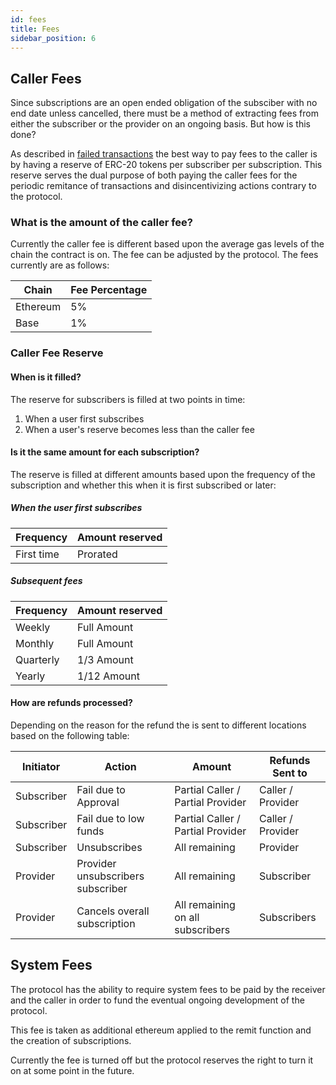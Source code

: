 ```yaml
---
id: fees
title: Fees
sidebar_position: 6
---
```


## Caller Fees

Since subscriptions are an open ended obligation of the subsciber with no end date unless cancelled, there must be a method of extracting fees from either the subscriber or the provider on an ongoing basis. But how is this done? 

As described in [failed transactions](failed_transactions) the best way to pay fees to the caller is by having a reserve of ERC-20 tokens per subscriber per subscription. This reserve serves the dual purpose of both paying the caller fees for the periodic remitance of transactions and disincentivizing actions contrary to the protocol. 

### What is the amount of the caller fee?

Currently the caller fee is different based upon the average gas levels of the chain the contract is on. The fee can be adjusted by the protocol. The fees currently are as follows:

| Chain | Fee Percentage |
|---|---|
| Ethereum | 5% |
| Base | 1% |

### Caller Fee Reserve

#### When is it filled?

The reserve for subscribers is filled at two points in time:

1. When a user first subscribes 
2. When a user's reserve becomes less than the caller fee

#### Is it the same amount for each subscription?

The reserve is filled at different amounts based upon the frequency of the subscription and whether this when it is first subscribed or later:

##### When the user first subscribes

| Frequency | Amount reserved | 
|---|---|
| First time | Prorated |

##### Subsequent fees 

| Frequency | Amount reserved | 
|---|---|
| Weekly | Full Amount |
| Monthly | Full Amount |
| Quarterly | 1/3 Amount |
| Yearly | 1/12 Amount |

#### How are refunds processed?

Depending on the reason for the refund the is sent to different locations based on the following table:

| Initiator | Action | Amount | Refunds Sent to |
|---|---|---|---|
| Subscriber | Fail due to Approval | Partial Caller / Partial Provider | Caller / Provider |
| Subscriber | Fail due to low funds | Partial Caller / Partial Provider | Caller / Provider |
| Subscriber | Unsubscribes | All remaining | Provider | 
| Provider | Provider unsubscribers subscriber | All remaining | Subscriber |
| Provider | Cancels overall subscription | All remaining on all subscribers | Subscribers |

## System Fees

The protocol has the ability to require system fees to be paid by the receiver and the caller in order to fund the eventual ongoing development of the protocol. 

This fee is taken as additional ethereum applied to the remit function and the creation of subscriptions. 

Currently the fee is turned off but the protocol reserves the right to turn it on at some point in the future. 




